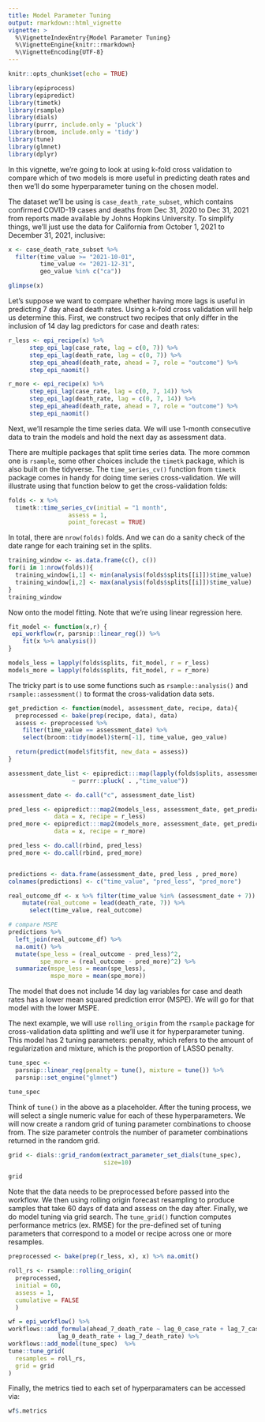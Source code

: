 ```yaml
---
title: Model Parameter Tuning
output: rmarkdown::html_vignette
vignette: >
  %\VignetteIndexEntry{Model Parameter Tuning}
  %\VignetteEngine{knitr::rmarkdown}
  %\VignetteEncoding{UTF-8}
---
```


```r
knitr::opts_chunk$set(echo = TRUE)
```


```r
library(epiprocess)
library(epipredict)
library(timetk)
library(rsample)
library(dials)
library(purrr, include.only = 'pluck')
library(broom, include.only = 'tidy')
library(tune)
library(glmnet)
library(dplyr)
```

In this vignette, we're going to look at using k-fold cross validation to compare
which of two models is more useful in predicting death rates and then we'll do 
some hyperparameter tuning on the chosen model.

The dataset we'll be using is `case_death_rate_subset`, which contains confirmed 
COVID-19 cases and deaths from Dec 31, 2020 to Dec 31, 2021 from reports made 
available by Johns Hopkins University. To simplify things, we'll just use the 
data for California from October 1, 2021 to December 31, 2021, inclusive:

```r
x <- case_death_rate_subset %>%
  filter(time_value >= "2021-10-01", 
         time_value <= "2021-12-31",
         geo_value %in% c("ca"))

glimpse(x)
```

Let's suppose we want to compare whether having more lags is useful in predicting 
7 day ahead death rates. Using a k-fold cross validation will help us determine
this. First, we construct two recipes that only differ in the inclusion of
14 day lag predictors for case and death rates:

```r
r_less <- epi_recipe(x) %>%
      step_epi_lag(case_rate, lag = c(0, 7)) %>%
      step_epi_lag(death_rate, lag = c(0, 7)) %>%
      step_epi_ahead(death_rate, ahead = 7, role = "outcome") %>%
      step_epi_naomit()

r_more <- epi_recipe(x) %>%
      step_epi_lag(case_rate, lag = c(0, 7, 14)) %>%
      step_epi_lag(death_rate, lag = c(0, 7, 14)) %>%
      step_epi_ahead(death_rate, ahead = 7, role = "outcome") %>%
      step_epi_naomit()
```

Next, we'll resample the time series data. We will use 1-month consecutive data 
to train the models and hold the next day as assessment data. 

There are multiple packages that split time series data. The more common one is
`rsample`, some other choices include the `timetk` package, which is also built
on the tidyverse. The `time_series_cv()` function from `timetk` package comes 
in handy for doing time series cross-validation. We will illustrate using that 
function below to get the cross-validation folds:

```r
folds <- x %>%
  timetk::time_series_cv(initial = "1 month",
                 assess = 1,
                 point_forecast = TRUE)
```

In total, there are `nrow(folds)` folds. And we can do a sanity check of the date range 
for each training set in the splits. 

```r
training_window <- as.data.frame(c(), c())
for(i in 1:nrow(folds)){
  training_window[i,1] <- min(analysis(folds$splits[[i]])$time_value)
  training_window[i,2] <- max(analysis(folds$splits[[i]])$time_value)
}
training_window
```
Now onto the model fitting. Note that we're using linear regression here.

```r

fit_model <- function(x,r) {
 epi_workflow(r, parsnip::linear_reg()) %>%
    fit(x %>% analysis())
}

models_less = lapply(folds$splits, fit_model, r = r_less)
models_more = lapply(folds$splits, fit_model, r = r_more)

```

The tricky part is to use some functions such as `rsample::analysis()` and 
`rsample::assessment()` to format the cross-validation data sets.

```r
get_prediction <- function(model, assessment_date, recipe, data){
  preprocessed <- bake(prep(recipe, data), data) 
  assess <- preprocessed %>% 
    filter(time_value == assessment_date) %>%
    select(broom::tidy(model)$term[-1], time_value, geo_value)

  return(predict(model$fit$fit, new_data = assess))
}

assessment_date_list <- epipredict:::map(lapply(folds$splits, assessment),
                  ~ purrr::pluck( . ,"time_value")) 

assessment_date <- do.call("c", assessment_date_list)

pred_less <- epipredict:::map2(models_less, assessment_date, get_prediction,
             data = x, recipe = r_less) 
pred_more <- epipredict:::map2(models_more, assessment_date, get_prediction,
             data = x, recipe = r_more) 

pred_less <- do.call(rbind, pred_less)
pred_more <- do.call(rbind, pred_more)


predictions <- data.frame(assessment_date, pred_less , pred_more) 
colnames(predictions) <- c("time_value", "pred_less", "pred_more")

real_outcome_df <- x %>% filter(time_value %in% (assessment_date + 7)) %>%
    mutate(real_outcome = lead(death_rate, 7)) %>%
      select(time_value, real_outcome)

# compare MSPE
predictions %>%
  left_join(real_outcome_df) %>%
  na.omit() %>%
  mutate(spe_less = (real_outcome - pred_less)^2,
         spe_more = (real_outcome - pred_more)^2) %>%
  summarize(mspe_less = mean(spe_less),
            mspe_more = mean(spe_more))
```

The model that does not include 14 day lag variables for case and death rates 
has a lower mean squared prediction error (MSPE). We will go for that model
with the lower MSPE.

The next example, we will use `rolling_origin` from the `rsample` package for 
cross-validation data splitting and we'll use it for hyperparameter tuning.
This model has 2 tuning parameters: penalty, which refers to the amount of
regularization and mixture, which is the proportion of LASSO penalty.

```r
tune_spec <- 
  parsnip::linear_reg(penalty = tune(), mixture = tune()) %>% 
  parsnip::set_engine("glmnet")

tune_spec
```

Think of `tune()` in the above as a placeholder. After the tuning process, 
we will select a single numeric value for each of these hyperparameters. 
We will now create a random grid of tuning parameter combinations to choose
from. The size parameter controls the number of parameter combinations 
returned in the random grid.

```r
grid <- dials::grid_random(extract_parameter_set_dials(tune_spec), 
                           size=10)

grid
```
Note that the data needs to be preprocessed before passed into the 
workflow. We then using rolling origin forecast resampling to produce
samples that take 60 days of data and assess on the day after. Finally,
we do model tuning via grid search. The `tune_grid()` function computes 
performance metrics (ex. RMSE) for the pre-defined set of tuning parameters 
that correspond to a model or recipe across one or more resamples.

```r
preprocessed <- bake(prep(r_less, x), x) %>% na.omit()

roll_rs <- rsample::rolling_origin(
  preprocessed, 
  initial = 60, 
  assess = 1,
  cumulative = FALSE
  )

wf = epi_workflow() %>%
workflows::add_formula(ahead_7_death_rate ~ lag_0_case_rate + lag_7_case_rate +
              lag_0_death_rate + lag_7_death_rate) %>%
workflows::add_model(tune_spec)  %>% 
tune::tune_grid(
  resamples = roll_rs,
  grid = grid
)

```

Finally, the metrics tied to each set of hyperparamaters can be accessed via:
```r
wf$.metrics
```

